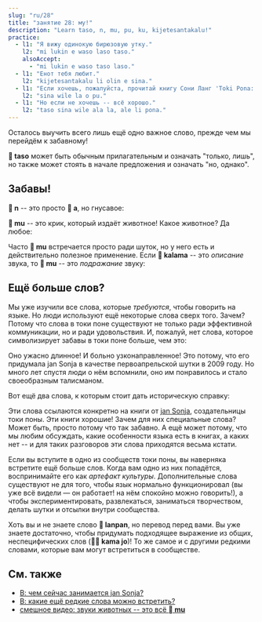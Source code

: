 ```yaml
---
slug: "ru/28"
title: "занятие 28: му!"
description: "Learn taso, n, mu, pu, ku, kijetesantakalu!"
practice:
  - l1: "Я вижу одинокую бирюзовую утку."
    l2: "mi lukin e waso laso taso."
    alsoAccept:
      - "mi lukin e waso taso laso."
  - l1: "Енот тебя любит."
    l2: "kijetesantakalu li olin e sina."
  - l1: "Если хочешь, пожалуйста, прочитай книгу Сони Ланг 'Toki Pona: The Language of Good'."
    l2: "sina wile la o pu."
  - l1: "Но если не хочешь -- всё хорошо."
    l2: "taso sina wile ala la, ale li pona."
---
```



Осталось выучить всего лишь ещё одно важное слово, прежде чем мы перейдём к забавному!

<List>
  <Word sl="taso" m="но, только" />
</List>

**󱥨 taso** может быть обычным прилагательным и означать "только, лишь", но также может стоять в начале предложения и означать "но, однако".

<List>
  <Sentence sl="mi awen wan taso." m="Я всё ещё один." />
  <Sentence sl="taso mi awen pilin pona." m="Но я сохраняю хорошее настроение." />
</List>

## Забавы!

**󱦆 n** -- это просто **󱤀 a**, но гнусавое:

<List>
  <Word sl="n" m="ммм, хммм" />
  <Sentence sl="n... mi sona ala." m="эммм... я не знаю." />
</List>

**󱤹 mu** -- это крик, который издаёт животное! Какое животное? Да любое:

<List>
  <Word sl="mu" m="му, мяу, гав, иго-го..." />
  <Sentence sl="soweli mute! mu mu mu mu mu mu." m="Шесть коров! <a target='_blank' href='https://www.youtube.com/watch?v=xxClPfZDn-E'>Му му му му му му</a>." />
</List>

Часто **󱤹 mu** встречается просто ради шуток, но у него есть и действительно полезное применение. Если **󱤕 kalama** -- это *описание* звука, то **󱤹 mu** -- это *подражание* звуку:

<List>
  <Sentence sl="mi kute e kalama suli." m="Я услышал громкий звук." />
  <Sentence sl="mi kute e mu suli." m="Я услышал громкий бабах." />
</List>

## Ещё больше слов?

Мы уже изучили все слова, которые *требуются*, чтобы говорить на языке. Но люди используют ещё некоторые слова сверх того. Зачем? Потому что слова в токи поне существуют не только ради эффективной коммуникации, но и ради удовольствия. И, пожалуй, нет слова, которое символизирует забавы в токи поне больше, чем это:

<List>
  <Word sl="kijetesantakalu" m="енот; животное, подобное еноту, например, как какомицли, красная панда, кинкажу" />
</List>

Оно ужасно длинное! И больно узконаправленное! Это потому, что его придумала jan Sonja в качестве первоапрельской шутки в 2009 году. Но много лет спустя люди о нём вспомнили, оно им понравилось и стало своеобразным талисманом.

Вот ещё два слова, к которым стоит дать историческую справку:

<List>
  <Word sl="pu" m="(взаимодействовать с) <i>Toki Pona: The Language of Good (2014)</i> от jan Sonja" />
  <Word sl="ku" m="(взаимодействовать с) <i>Toki Pona Dictionary (2021)</i> от jan Sonja" />
</List>

Эти слова ссылаются конкретно на книги от [jan Sonja](https://tokipona.org), создательницы токи поны. Эти книги хорошие! Зачем для них специальные слова? Может быть, просто потому что так забавно. А ещё может потому, что мы любим обсуждать, какие особенности языка есть в книгах, а каких нет -- и для таких разговоров эти слова приходятся весьма кстати.

Если вы вступите в одно из сообществ токи поны, вы наверняка встретите ещё больше слов. Когда вам одно из них попадётся, воспринимайте его как *артефакт культуры*. Дополнительные слова существуют не для того, чтобы язык нормально функционировал (вы уже всё видели — он работает! на нём спокойно можно говорить!), а чтобы экспериментировать, развлекаться, заниматься творчеством, делать шутки и отсылки внутри сообщества.

<List>
  <Sentence sl="kijetesantakalu tonsi li lanpan ala lanpan e soko?" m="Ворует ли небинарный енот грибы?" />
</List>

Хоть вы и не знаете слово **󱦅 lanpan**, но перевод перед вами. Вы уже знаете достаточно, чтобы придумать подходящее выражение из общих, неспецифических слов (**󱤖󱤓 kama jo**)! То же самое и с другими редкими словами, которые вам могут встретиться в сообществе.

<Practice exercises={frontmatter.practice} client:load />

## См. также
* [В: чем сейчас занимается jan Sonja?](ru/jan-sonja/)
* [В: какие ещё редкие слова можно встретить?](ru/uncommon-words/)
* [смешное видео: звуки животных -- это всё **󱤹 mu**](https://www.youtube.com/watch?v=zh-kLJI43xw)
